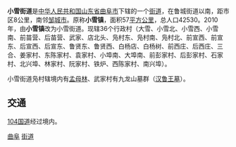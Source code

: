 {{中国乡级行政区
| 行政区全称 = 小雪街道
| 旧称 = 小雪镇
| 景观照片文件名 = 
| 景观照片描述 = 
| 汉语拼音 = 
| 通用拼音 = 
| 注音符號 = 
| 其它标音类型1 = 
| 其它标音1 = 
| 其它标音类型2 = 
| 其它标音2 = 
| 其它语言类型1 = 
| 其它语言地名1 = 
| 其它语言类型2 = 
| 其它语言地名2 = 
| 上级行政区 = [[山东省|山东省]][[曲阜市|曲阜市]]
| 行政区类别 = [[街道_(行政区划)|街道]]
| 行政区划代码 = 
| 地理坐标 = 
| 总面积 = 57km²
| 户籍人口 = 42530
| 户籍人口年份 = 
| 常住人口 = 
| 常住人口年份 = 
| 人口密度 = 
| 领导人职务1 = 
| 领导人姓名1 = 
| 领导人职务2 = 
| 领导人姓名2 = 
| 行政区划 = 36个行政村
| 官方网站 = 
| 政府驻地 = 街道居委会
| 邮政编码 = 
| 毗邻行政区 = 
| 位置图文件名 = 
| 位置图描述 = 
}}
'''小雪街道'''是[[中华人民共和国|中华人民共和国]][[山东省|山东省]][[曲阜市|曲阜市]]下辖的一个[[街道_(行政区划)|街道]]，在鲁城街道以南，距市区8公里，南邻[[邹城市|邹城市]]。原称'''小雪镇'''，面积57[[平方公里|平方公里]]，总人口42530。2010年，由'''小雪镇'''改为小雪街道。现辖36个行政村（大雪、小雪北、小雪西、小雪南、前苗营、后苗营、武家、店北头、凫村东、凫村南、凫村北、前宣西、前宣东、后宣西、后宣东、鲁贤东、鲁贤西、白杨店、白杨树、前西庄、后西庄、三合、姜家村、东陈家村、袁家村、小埠南、大埠南、前彭家村、后彭家村、石家村、北兴埠、林家村、阮家村、铁炉、西陈家村、南兴埠）。

小雪街道凫村辖境内有[[孟母林|孟母林]]、武家村有九龙山墓群（[[汉鲁王墓|汉鲁王墓]]）。

== 交通 ==
[[104国道|104国道]]经过境内。

{{山东小作品}}
{{曲阜市行政区划}}

[[Category:济宁行政区划|曲阜]]
[[Category:曲阜市行政区划|街道]]